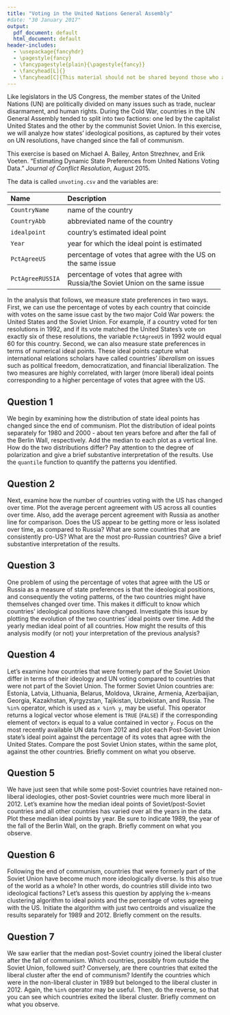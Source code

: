 ```yaml
---
title: "Voting in the United Nations General Assembly"
#date: "30 January 2017"
output: 
  pdf_document: default
  html_document: default
header-includes:
  - \usepackage{fancyhdr}
  - \pagestyle{fancy}
  - \fancypagestyle{plain}{\pagestyle{fancy}}
  - \fancyhead[L]{}
  - \fancyhead[C]{This material should not be shared beyond those who are enrolled in this class}
---
```


Like legislators in the US Congress, the member states of the United Nations (UN) are politically divided on many issues such as trade, nuclear disarmament, and human rights. During the Cold War, countries in the UN General Assembly tended to split into two factions: one led by the capitalist United States and the other by the communist Soviet Union. In this exercise, we will analyze how states' ideological positions, as captured by their votes on UN resolutions, have changed since the fall of communism.

This exercise is based on Michael A. Bailey, Anton Strezhnev, and  Erik Voeten. "Estimating Dynamic State Preferences from United Nations Voting Data." *Journal of Conflict Resolution*, August 2015.

The data is called `unvoting.csv` and the variables are:

--------------------------------------------------------------------------------
 Name                 Description
 -------------------- ----------------------------------------------------------
 `CountryName`        name of the country
 
 `CountryAbb`         abbreviated name of the country
 
 `idealpoint`         country's estimated ideal point
 
 `Year`               year for which the ideal point is estimated
 
 `PctAgreeUS`         percentage of votes that agree with the US 
                      on the same issue
 
 `PctAgreeRUSSIA`     percentage of votes that agree with Russia/the Soviet 
                      Union on the same issue
--------------------------------------------------------------------------------

In the analysis that follows, we measure state preferences in two
ways. First, we can use the percentage of votes by each country that coincide with votes on the same issue cast by the two major Cold War powers: the United States and the Soviet Union. For example, if a country voted for ten resolutions in 1992, and if its vote matched the United States's vote on exactly six of these resolutions, the variable `PctAgreeUS` in 1992 would equal 60 for this country. Second, we can also measure state preferences in terms of numerical ideal points. These ideal points capture what international relations scholars have called countries' *liberalism* on issues such as political freedom, democratization, and financial liberalization. The two measures are highly correlated, with larger (more liberal) ideal points corresponding to a higher percentage of votes that agree with the US.

## Question 1

We begin by examining how the distribution of state ideal points has changed since the end of communism. Plot the distribution of ideal points separately for 1980 and 2000 - about ten years before and after the fall of the Berlin Wall, respectively. Add the median to each plot as a vertical line. How do the two distributions differ? Pay attention to the degree of polarization and give a brief substantive interpretation of the results. Use the `quantile` function to quantify the patterns you identified.

## Question 2

Next, examine how the number of countries voting with the US has changed over time. Plot the average percent agreement with US across all counties over time.  Also, add the average percent agreement with Russia as another line for comparison.  Does the US appear to be getting more or less isolated over time, as compared to Russia? What are some countries that are consistently pro-US?  What are the most pro-Russian countries? Give a brief substantive interpretation of the results.

## Question 3

One problem of using the percentage of votes that agree with the US or Russia as a measure of state preferences is that the ideological positions, and consequently the voting patterns, of the two countries might have themselves changed over time. This makes it difficult to know which countries' ideological positions have changed. Investigate this issue by plotting the evolution of the two countries' ideal points over time. Add the yearly median ideal point of all countries. How might the results of this analysis modify (or not) your interpretation of the previous analysis?

## Question 4

Let's examine how countries that were formerly part of the Soviet Union differ in terms of their ideology and UN voting compared to countries that were not part of the Soviet Union. The former Soviet Union countries are: Estonia, Latvia, Lithuania, Belarus, Moldova, Ukraine, Armenia, Azerbaijian, Georgia, Kazakhstan, Kyrgyzstan, Tajikistan, Uzbekistan, and Russia.  The `%in%` operator, which is used as `x %in% y`, may be useful.  This operator returns a logical vector whose element is `TRUE` (`FALSE`) if the corresponding element of vector`x` is equal to a value contained in vector `y`. Focus on the most recently available UN data from 2012 and plot each Post-Soviet Union state's ideal point against the percentage of its votes that agree with the United States. Compare the post Soviet Union states, within the same plot, against the other countries. Briefly comment on what you observe.

## Question 5

We have just seen that while some post-Soviet countries have retained non-liberal ideologies, other post-Soviet countries were much more liberal in 2012. Let's examine how the median ideal points of Soviet/post-Soviet countries and all other countries has varied over all the years in the data. Plot these median ideal points by year. Be sure to indicate 1989, the year of the fall of the Berlin Wall, on the graph. Briefly comment on what you observe.

## Question 6

Following the end of communism, countries that were formerly part of the Soviet Union have become much more ideologically diverse. Is this also true of the world as a whole? In other words, do countries still divide into two ideological factions? Let's assess this question by applying the `k`-means clustering algorithm to ideal points and the percentage of votes agreeing with the US. Initiate the algorithm with just two centroids and visualize the results separately for 1989 and 2012. Briefly comment on the results.

## Question 7

We saw earlier that the median post-Soviet country joined the liberal cluster after the fall of communism. Which countries, possibly from outside the Soviet Union, followed suit? Conversely, are there countries that exited the liberal cluster after the end of communism? Identify the countries which were in the non-liberal cluster in 1989 but belonged to the liberal cluster in 2012. Again, the `%in%` operator may be useful. Then, do the reverse, so that you can see which countries exited the liberal cluster. Briefly comment on what you observe.

